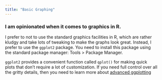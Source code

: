 ```yaml
---
title: "Basic Graphing"
---
```


### <span class="mega-octicon octicon-alert"></span> I am opinionated when it comes to graphics in R. <span class="mega-octicon octicon-alert"></span>

I prefer to not to use the standard graphics facilities in R, which are rather kludgy and take lots of tweaking to make the graphs look great.  Instead, I prefer to use the `ggplot2` package.  You need to install this package using the standard package manager: Tools > Package Manager.

`ggplot2` provides a convenient function called `qplot()` for making quick plots that don't require a lot of customization.  If you need full control over all the gritty details, then you need to learn more about [advanced ggplotting](advanced_graphing.html)


